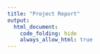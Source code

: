 ```yaml
---
title: "Project Report"
output: 
  html_document:
    code_folding: hide
    always_allow_html: true
---
```

